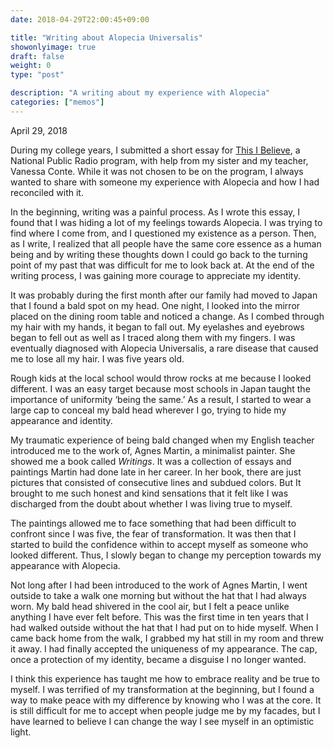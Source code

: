 ```yaml
---
date: 2018-04-29T22:00:45+09:00

title: "Writing about Alopecia Universalis"
showonlyimage: true
draft: false
weight: 0
type: "post"

description: "A writing about my experience with Alopecia"
categories: ["memos"]
---
```

  April 29, 2018
 <br>  
  
During my college years, I submitted a short essay for <a href="https://thisibelieve.org/">This I Believe</a>, a National Public Radio program, with help from my sister and my teacher, Vanessa Conte. While it was not chosen to be on the program, I always wanted to share with someone my experience with Alopecia and how I had reconciled with it.

In the beginning, writing was a painful process. As I wrote this essay, I found that I was hiding a lot of my feelings towards Alopecia. I was trying to find where I come from, and I questioned my existence as a person. Then, as I write, I realized that all people have the same core essence as a human being and by writing these thoughts down I could go back to the turning point of my past that was difficult for me to look back at. At the end of the writing process, I was gaining more courage to appreciate my identity. 

It was probably during the first month after our family had moved to Japan that I found a bald spot on my head. One night, I looked into the mirror placed on the dining room table and noticed a change. As I combed through my hair with my hands, it began to fall out. My eyelashes and eyebrows began to fell out as well as I traced along them with my fingers. I was eventually diagnosed with Alopecia Universalis, a rare disease that caused me to lose all my hair. I was five years old.

Rough kids at the local school would throw rocks at me because I looked different. I was an easy target because most schools in Japan taught the importance of uniformity 'being the same.' As a result, I started to wear a large cap to conceal my bald head wherever I go, trying to hide my appearance and identity.

My traumatic experience of being bald changed when my English teacher introduced me to the work of, Agnes Martin, a minimalist painter. She showed me a book called <i>Writings</i>. It was a collection of essays and paintings Martin had done late in her career. In her book, there are just pictures that consisted of consecutive lines and subdued colors. But It brought to me such honest and kind sensations that it felt like I was discharged from the doubt about whether I was living true to myself. 

The paintings allowed me to face something that had been difficult to confront since I was five, the fear of transformation. It was then that I started to build the confidence within to accept myself as someone who looked different. Thus, I slowly began to change my perception towards my appearance with Alopecia.

Not long after I had been introduced to the work of Agnes Martin, I went outside to take a walk one morning but without the hat that I had always worn. My bald head shivered in the cool air, but I felt a peace unlike anything I have ever felt before. This was the first time in ten years that I had walked outside without the hat that I had put on to hide myself. When I came back home from the walk, I grabbed my hat still in my room and threw it away. I had finally accepted the uniqueness of my appearance. The cap, once a protection of my identity, became a disguise I no longer wanted.

I think this experience has taught me how to embrace reality and be true to myself. I was terrified of my transformation at the beginning, but I found a way to make peace with my difference by knowing who I was at the core. It is still difficult for me to accept when people judge me by my facades, but I have learned to believe I can change the way I see myself in an optimistic light.

<br><br>

  
  